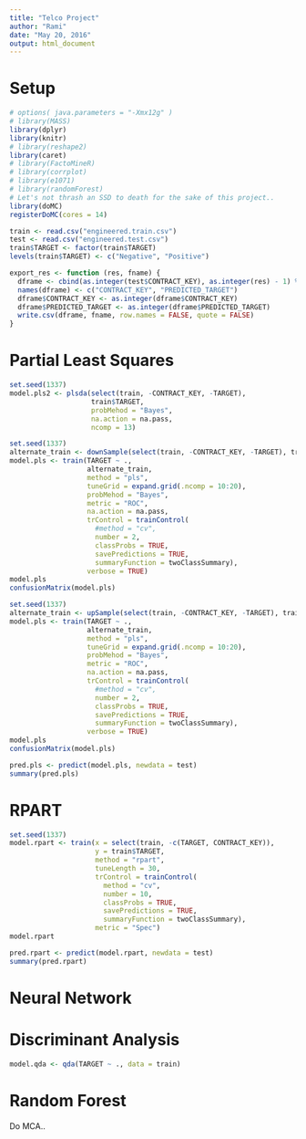 ```yaml
---
title: "Telco Project"
author: "Rami"
date: "May 20, 2016"
output: html_document
---
```


# Setup

```r
# options( java.parameters = "-Xmx12g" )
# library(MASS)
library(dplyr)
library(knitr)
# library(reshape2)
library(caret)
# library(FactoMineR)
# library(corrplot)
# library(e1071)
# library(randomForest)
# Let's not thrash an SSD to death for the sake of this project..
library(doMC)
registerDoMC(cores = 14)
```

```r
train <- read.csv("engineered.train.csv")
test <- read.csv("engineered.test.csv")
train$TARGET <- factor(train$TARGET)
levels(train$TARGET) <- c("Negative", "Positive")
```

```r
export_res <- function (res, fname) {
  dframe <- cbind(as.integer(test$CONTRACT_KEY), as.integer(res) - 1) %>% data.frame
  names(dframe) <- c("CONTRACT_KEY", "PREDICTED_TARGET")
  dframe$CONTRACT_KEY <- as.integer(dframe$CONTRACT_KEY)
  dframe$PREDICTED_TARGET <- as.integer(dframe$PREDICTED_TARGET)
  write.csv(dframe, fname, row.names = FALSE, quote = FALSE)
}
```


# Partial Least Squares

```r
set.seed(1337)
model.pls2 <- plsda(select(train, -CONTRACT_KEY, -TARGET),
                    train$TARGET,
                    probMehod = "Bayes",
                    na.action = na.pass,
                    ncomp = 13)
```

```r
set.seed(1337)
alternate_train <- downSample(select(train, -CONTRACT_KEY, -TARGET), train$TARGET, yname = "TARGET")
model.pls <- train(TARGET ~ .,
                   alternate_train,
                   method = "pls",
                   tuneGrid = expand.grid(.ncomp = 10:20),
                   probMehod = "Bayes",
                   metric = "ROC",
                   na.action = na.pass,
                   trControl = trainControl(
                     #method = "cv",
                     number = 2,
                     classProbs = TRUE,
                     savePredictions = TRUE,
                     summaryFunction = twoClassSummary),
                   verbose = TRUE)
model.pls
confusionMatrix(model.pls)
```

```r
set.seed(1337)
alternate_train <- upSample(select(train, -CONTRACT_KEY, -TARGET), train$TARGET, yname = "TARGET")
model.pls <- train(TARGET ~ .,
                   alternate_train,
                   method = "pls",
                   tuneGrid = expand.grid(.ncomp = 10:20),
                   probMehod = "Bayes",
                   metric = "ROC",
                   na.action = na.pass,
                   trControl = trainControl(
                     #method = "cv",
                     number = 2,
                     classProbs = TRUE,
                     savePredictions = TRUE,
                     summaryFunction = twoClassSummary),
                   verbose = TRUE)
model.pls
confusionMatrix(model.pls)
```

```r
pred.pls <- predict(model.pls, newdata = test)
summary(pred.pls)
```

# RPART

```r
set.seed(1337)
model.rpart <- train(x = select(train, -c(TARGET, CONTRACT_KEY)),
                     y = train$TARGET,
                     method = "rpart",
                     tuneLength = 30,
                     trControl = trainControl(
                       method = "cv",
                       number = 10,
                       classProbs = TRUE,
                       savePredictions = TRUE,
                       summaryFunction = twoClassSummary),
                     metric = "Spec")
model.rpart
```

```r
pred.rpart <- predict(model.rpart, newdata = test)
summary(pred.rpart)
```

# Neural Network

# Discriminant Analysis

```r
model.qda <- qda(TARGET ~ ., data = train)
```

# Random Forest

Do MCA..
